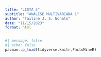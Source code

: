 ```yaml
---
title: "LISTA 5"
subtitle: "ANÁLISE MULTIVARIADA 1"
author: "Tailine J. S. Nonato"
date: "11/15/2023"
format: html
---
```



```r
#| message: false
#| echo: false
pacman::p_load(tidyverse,knitr,FactoMineR)
```